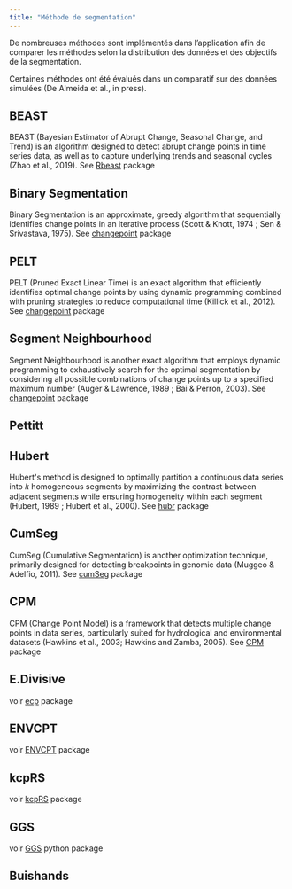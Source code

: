 ```yaml
---
title: "Méthode de segmentation"
---
```


De nombreuses méthodes sont implémentés dans l'application afin de comparer les méthodes selon la distribution des données et des objectifs de la segmentation.

Certaines méthodes ont été évalués dans un comparatif sur des données simulées (De Almeida et al., in press).

## BEAST

BEAST (Bayesian Estimator of Abrupt Change, Seasonal Change, and Trend) is an algorithm designed to detect abrupt change points in time series data, as well as to capture underlying trends and seasonal cycles (Zhao et al., 2019). See [Rbeast](https://cran.r-project.org/web/packages/Rbeast/Rbeast.pdf) package

## Binary Segmentation

Binary Segmentation is an approximate, greedy algorithm that sequentially identifies change points in an iterative process (Scott & Knott, 1974 ; Sen & Srivastava, 1975). See [changepoint](https://cran.r-project.org/web/packages/changepoint/changepoint.pdf) package

## PELT

PELT (Pruned Exact Linear Time) is an exact algorithm that efficiently identifies optimal change points by using dynamic programming combined with pruning strategies to reduce computational time (Killick et al., 2012). See [changepoint](https://cran.r-project.org/web/packages/changepoint/changepoint.pdf) package

## Segment Neighbourhood 

Segment Neighbourhood is another exact algorithm that employs dynamic programming to exhaustively search for the optimal segmentation by considering all possible combinations of change points up to a specified maximum number (Auger & Lawrence, 1989 ; Bai & Perron, 2003). See [changepoint](https://cran.r-project.org/web/packages/changepoint/changepoint.pdf) package

## Pettitt

## Hubert

Hubert\'s method is designed to optimally partition a continuous data series into 𝑘 homogeneous segments by maximizing the contrast between adjacent segments while ensuring homogeneity within each segment (Hubert, 1989 ; Hubert et al., 2000). See [hubr](https://github.com/lvaudor/hubr/tree/master) package

## CumSeg

CumSeg (Cumulative Segmentation) is another optimization technique, primarily designed for detecting breakpoints in genomic data (Muggeo & Adelfio, 2011). See [cumSeg](https://cran.r-project.org/web/packages/cumSeg/cumSeg.pdf) package

## CPM

CPM (Change Point Model) is a framework that detects multiple change points in data series, particularly suited for hydrological and environmental datasets (Hawkins et al., 2003; Hawkins and Zamba, 2005). See [CPM](https://cran.r-project.org/web/packages/cpm/cpm.pdf) package

## E.Divisive

voir [ecp](https://cran.r-project.org/web/packages/ecp/ecp.pdf) package

## ENVCPT

voir [ENVCPT](https://cran.r-project.org/web/packages/EnvCpt/index.html) package

## kcpRS

voir [kcpRS](https://cran.r-project.org/web/packages/kcpRS/kcpRS.pdf) package

## GGS

voir [GGS](https://github.com/cvxgrp/GGS) python package

## Buishands
